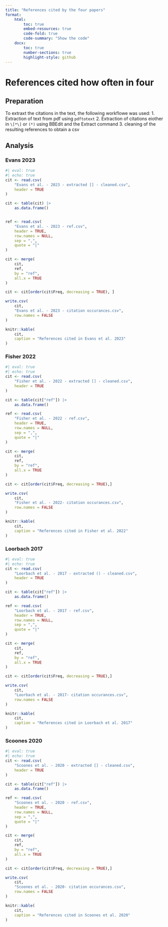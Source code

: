 ```yaml
---
title: "References cited by the four papers"
format:
    html:
        toc: true
        embed-resources: true
        code-fold: true
        code-summary: "Show the code"
    docx:
        toc: true
        number-sections: true
        highlight-style: github
---
```


# References cited how often in four

## Preparation
To extraxt the citations in the text, the following workflowe was used:
1. Extraction of text from pdf using `pdftotext`
2. Extraction of citations eiother in `\[*\]` or `(*)` using BBEdit and the Extract command
3. cleaning of the resulting references to obtain a csv

## Analysis
### Evans 2023

```r
#| eval: true
#| echo: true
cit <- read.csv(
    "Evans et al. - 2023 - extracted [] - cleaned.csv",
    header = TRUE
)

cit <- table(cit) |>
    as.data.frame()


ref <- read.csv(
    "Evans et al. - 2023 - ref.csv",
    header = TRUE,
    row.names = NULL,
    sep = ",",
    quote = "|"
)

cit <- merge(
    cit,
    ref,
    by = "ref",
    all.x = TRUE
)

cit <- cit[order(cit$Freq, decreasing = TRUE), ]

write.csv(
    cit,
    "Evans et al. - 2023 - citation occurances.csv",
    row.names = FALSE
)

knitr::kable(
    cit,
    caption = "References cited in Evans et al. 2023"
)
```

### Fisher 2022

```r
#| eval: true
#| echo: true
cit <- read.csv(
    "Fisher et al. - 2022 - extracted [] - cleaned.csv",
    header = TRUE
)

cit <- table(cit["ref"]) |>
    as.data.frame()

ref <- read.csv(
    "Fisher et al. - 2022 - ref.csv",
    header = TRUE,
    row.names = NULL,
    sep = ",",
    quote = "|"
)

cit <- merge(
    cit,
    ref,
    by = "ref",
    all.x = TRUE
)

cit <- cit[order(cit$Freq, decreasing = TRUE),]

write.csv(
    cit,
    "Fisher et al. - 2022- citation occurances.csv",
    row.names = FALSE
)

knitr::kable(
    cit,
    caption = "References cited in Fisher et al. 2022"
)
```

### Loorbach 2017

```r
#| eval: true
#| echo: true
cit <- read.csv(
    "Loorbach et al. - 2017 - extracted () - cleaned.csv",
    header = TRUE
)

cit <- table(cit["ref"]) |>
    as.data.frame()

ref <- read.csv(
    "Loorbach et al. - 2017 - ref.csv",
    header = TRUE,
    row.names = NULL,
    sep = ",",
    quote = "|"
)

cit <- merge(
    cit,
    ref,
    by = "ref",
    all.x = TRUE
)

cit <- cit[order(cit$Freq, decreasing = TRUE),]

write.csv(
    cit,
    "Loorbach et al. - 2017- citation occurances.csv",
    row.names = FALSE
)

knitr::kable(
    cit,
    caption = "References cited in Loorbach et al. 2017"
)
```

### Scoones 2020

```r
#| eval: true
#| echo: true
cit <- read.csv(
    "Scoones et al. - 2020 - extracted [] - cleaned.csv",
    header = TRUE
)

cit <- table(cit["ref"]) |>
    as.data.frame()

ref <- read.csv(
    "Scoones et al. - 2020 - ref.csv",
    header = TRUE,
    row.names = NULL,
    sep = ",",
    quote = "|"
)

cit <- merge(
    cit,
    ref,
    by = "ref",
    all.x = TRUE
)

cit <- cit[order(cit$Freq, decreasing = TRUE),]

write.csv(
    cit,
    "Scoones et al. - 2020- citation occurances.csv",
    row.names = FALSE
)

knitr::kable(
    cit,
    caption = "References cited in Scoones et al. 2020"
)
```